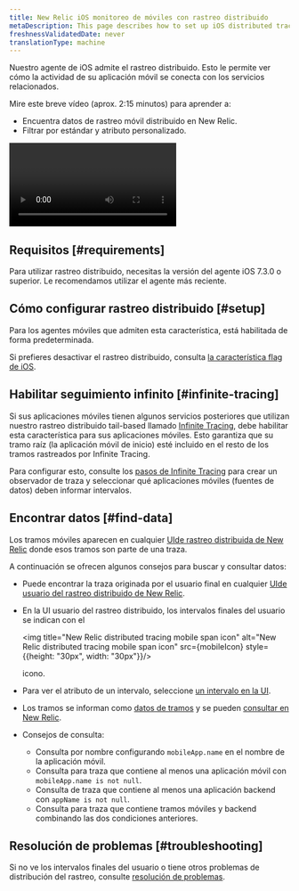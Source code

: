 ```yaml
---
title: New Relic iOS monitoreo de móviles con rastreo distribuido
metaDescription: This page describes how to set up iOS distributed tracing.
freshnessValidatedDate: never
translationType: machine
---
```



Nuestro agente de iOS admite el rastreo distribuido. Esto le permite ver cómo la actividad de su aplicación móvil se conecta con los servicios relacionados.

Mire este breve vídeo (aprox. 2:15 minutos) para aprender a:

* Encuentra datos de rastreo móvil distribuido en New Relic.
* Filtrar por estándar y atributo personalizado.

<Video
  id="tkAxeE5cT2Q"
  type="youtube"
/>

## Requisitos [#requirements]

Para utilizar rastreo distribuido, necesitas la versión del agente iOS 7.3.0 o superior. Le recomendamos utilizar el agente más reciente.

## Cómo configurar rastreo distribuido [#setup]

Para los agentes móviles que admiten esta característica, está habilitada de forma predeterminada.

Si prefieres desactivar el rastreo distribuido, consulta [la característica flag de iOS](/docs/mobile-monitoring/new-relic-mobile-ios/api-guides/ios-agent-configuration-feature-flags/#dt).

## Habilitar seguimiento infinito [#infinite-tracing]

Si sus aplicaciones móviles tienen algunos servicios posteriores que utilizan nuestro rastreo distribuido tail-based llamado [Infinite Tracing](/docs/distributed-tracing/infinite-tracing/introduction-infinite-tracing), debe habilitar esta característica para sus aplicaciones móviles. Esto garantiza que su tramo raíz (la aplicación móvil de inicio) esté incluido en el resto de los tramos rastreados por Infinite Tracing.

Para configurar esto, consulte los [pasos de Infinite Tracing](/docs/distributed-tracing/infinite-tracing/set-trace-observer) para crear un observador de traza y seleccionar qué aplicaciones móviles (fuentes de datos) deben informar intervalos.

## Encontrar datos [#find-data]

Los tramos móviles aparecen en cualquier [UIde rastreo distribuida de New Relic](/docs/understand-dependencies/distributed-tracing/ui-data/additional-distributed-tracing-features-new-relic-one/) donde esos tramos son parte de una traza.

A continuación se ofrecen algunos consejos para buscar y consultar datos:

* Puede encontrar la traza originada por el usuario final en cualquier [UIde usuario del rastreo distribuido de New Relic](/docs/understand-dependencies/distributed-tracing/ui-data/additional-distributed-tracing-features-new-relic-one).

* En la UI usuario del rastreo distribuido, los intervalos finales del usuario se indican con el

  <img title="New Relic distributed tracing mobile span icon" alt="New Relic distributed tracing mobile span icon" src={mobileIcon} style={{height: "30px", width: "30px"}}/>

  icono.

* Para ver el atributo de un intervalo, seleccione [un intervalo en la UI](/docs/apm/distributed-tracing/ui-data/understand-use-distributed-tracing-data#span-details).

* Los tramos se informan como [datos de tramos](/attribute-dictionary/?event=Span) y se pueden [consultar en New Relic](/docs/using-new-relic/data/understand-data/query-new-relic-data).

* Consejos de consulta:

  * Consulta por nombre configurando `mobileApp.name` en el nombre de la aplicación móvil.
  * Consulta para traza que contiene al menos una aplicación móvil con `mobileApp.name is not null`.
  * Consulta de traza que contiene al menos una aplicación backend con `appName is not null`.
  * Consulta para traza que contiene tramos móviles y backend combinando las dos condiciones anteriores.

## Resolución de problemas [#troubleshooting]

Si no ve los intervalos finales del usuario o tiene otros problemas de distribución del rastreo, consulte [resolución de problemas](/docs/apm/distributed-tracing/troubleshooting/troubleshooting-missing-trace-data).
